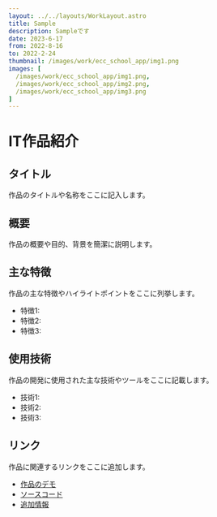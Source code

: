 ```yaml
---
layout: ../../layouts/WorkLayout.astro
title: Sample
description: Sampleです
date: 2023-6-17
from: 2022-8-16
to: 2022-2-24
thumbnail: /images/work/ecc_school_app/img1.png
images: [
  /images/work/ecc_school_app/img1.png,
  /images/work/ecc_school_app/img2.png,
  /images/work/ecc_school_app/img3.png
]
---
```


# IT作品紹介

## タイトル

作品のタイトルや名称をここに記入します。

## 概要

作品の概要や目的、背景を簡潔に説明します。

## 主な特徴

作品の主な特徴やハイライトポイントをここに列挙します。

- 特徴1: 
- 特徴2: 
- 特徴3: 

## 使用技術

作品の開発に使用された主な技術やツールをここに記載します。

- 技術1:
- 技術2:
- 技術3:

## リンク

作品に関連するリンクをここに追加します。

- [作品のデモ](デモのURL)
- [ソースコード](ソースコードのURL)
- [追加情報](追加情報のURL)
